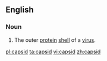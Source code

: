 ==English==
{{wikipedia}}

===Noun===
{{en-noun}}

# The outer [[protein]] [[shell]] of a [[virus]].

[[pl:capsid]]
[[ta:capsid]]
[[vi:capsid]]
[[zh:capsid]]